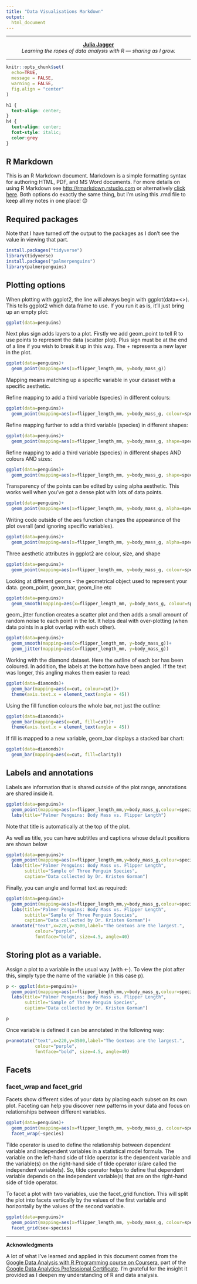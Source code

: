 ```yaml
---
title: "Data Visualisations Markdown"
output:
  html_document
---
```


***
<div style="text-align: center;">

**[Julia Jagger](https://www.linkedin.com/in/juliajagger/)**  
_Learning the ropes of data analysis with R — sharing as I grow._

</div>
***

```r
knitr::opts_chunk$set(
  echo=TRUE,
  message = FALSE,
  warning = FALSE,
  fig.align = "center"
)
```

```css
h1 {
  text-align: center;
}
h4 {
  text-align: center;
  font-style: italic;
  color:grey
}
```



## R Markdown

This is an R Markdown document. Markdown is a simple formatting syntax for authoring HTML, PDF, and MS Word documents. For more details on using R Markdown see <http://rmarkdown.rstudio.com> or alternatively [click here](http://rmarkdown.rstudio.com). Both options do exactly the same thing, but I'm using this .rmd file to keep all my notes in one place! 😊

## Required packages
Note that I have turned off the output to the packages as I don't see the value in viewing that part.
```r
install.packages("tidyverse")
library(tidyverse)
install.packages("palmerpenguins")
library(palmerpenguins)
```

## Plotting options

When plotting with ggplot2, the line will always begin with ggplot(data=<<dataframe>>). This tells ggplot2 which data frame
to use. If you run it as is, it'll just bring up an empty plot:

```r
ggplot(data=penguins)
```

Next plus sign adds layers to a plot. Firstly we add geom_point to tell R to use points to represent the data (scatter plot).
Plus sign must be at the end of a line if you wish to break it up in this way. The + represents a new layer in the plot.

```r
ggplot(data=penguins)+
  geom_point(mapping=aes(x=flipper_length_mm, y=body_mass_g))
```

Mapping means matching up a specific variable in your dataset with a specific aesthetic.

Refine mapping to add a third variable (species) in different colours:
```r
ggplot(data=penguins)+
  geom_point(mapping=aes(x=flipper_length_mm, y=body_mass_g, colour=species))
```

Refine mapping further to add a third variable (species) in different shapes:
```r
ggplot(data=penguins)+
  geom_point(mapping=aes(x=flipper_length_mm, y=body_mass_g, shape=species))
```

Refine mapping to add a third variable (species) in different shapes AND colours AND sizes:
```r
ggplot(data=penguins)+
  geom_point(mapping=aes(x=flipper_length_mm, y=body_mass_g, shape=species, colour=species, size=species))
```

Transparency of the points can be edited by using alpha aesthetic. This works well when you've got a dense plot with lots of data points.
```r
ggplot(data=penguins)+
  geom_point(mapping=aes(x=flipper_length_mm, y=body_mass_g, alpha=species))
```

Writing code outside of the aes function changes the appearance of the plot overall (and ignoring specific variables).
```r
ggplot(data=penguins)+
  geom_point(mapping=aes(x=flipper_length_mm, y=body_mass_g, alpha=species), colour="green")
```

Three aesthetic attributes in ggplot2 are colour, size, and shape
```r
ggplot(data=penguins)+
  geom_point(mapping=aes(x=flipper_length_mm, y=body_mass_g, colour=species, size=body_mass_g, shape=species))
```

Looking at different geoms - the geometrical object used to represent your data. geom_point, geom_bar, geom_line etc
```r
ggplot(data=penguins)+
  geom_smooth(mapping=aes(x=flipper_length_mm, y=body_mass_g, colour=species, linetype=species))
```

geom_jitter function creates a scatter plot and then adds a small amount of random noise to each point in the lot. It helps deal with over-plotting (when data points in a plot overlap with each other).

```r
ggplot(data=penguins)+
  geom_smooth(mapping=aes(x=flipper_length_mm, y=body_mass_g))+
  geom_jitter(mapping=aes(x=flipper_length_mm, y=body_mass_g))
```


Working with the diamond dataset. Here the outline of each bar has been coloured. In addition, the labels at the bottom have been angled. If the text was longer, this angling makes them easier to read:

```r
ggplot(data=diamonds)+
  geom_bar(mapping=aes(x=cut, colour=cut))+
  theme(axis.text.x = element_text(angle = 45))
```

Using the fill function colours the whole bar, not just the outline:

```r
ggplot(data=diamonds)+
  geom_bar(mapping=aes(x=cut, fill=cut))+
  theme(axis.text.x = element_text(angle = 45))
```

If fill is mapped to a new variable, geom_bar displays a stacked bar chart:

```r
ggplot(data=diamonds)+
  geom_bar(mapping=aes(x=cut, fill=clarity))
```

## Labels and annotations

Labels are information that is shared outside of the plot range, annotations are shared inside it.

```r
ggplot(data=penguins)+
  geom_point(mapping=aes(x=flipper_length_mm,y=body_mass_g,colour=species))+
  labs(title="Palmer Penguins: Body Mass vs. Flipper Length")
```
Note that title is automatically at the top of the plot.

As well as title, you can have subtitles and captions whose default positions are shown below

```r
ggplot(data=penguins)+
  geom_point(mapping=aes(x=flipper_length_mm,y=body_mass_g,colour=species))+
  labs(title="Palmer Penguins: Body Mass vs. Flipper Length",
       subtitle="Sample of Three Penguin Species",
       caption="Data collected by Dr. Kristen Gorman")
```

Finally, you can angle and format text as required:
```r
ggplot(data=penguins)+
  geom_point(mapping=aes(x=flipper_length_mm,y=body_mass_g,colour=species))+
  labs(title="Palmer Penguins: Body Mass vs. Flipper Length",
       subtitle="Sample of Three Penguin Species",
       caption="Data collected by Dr. Kristen Gorman")+
  annotate("text",x=220,y=3500,label="The Gentoos are the largest.",
           colour="purple",
           fontface="bold", size=4.5, angle=40)
```

## Storing plot as a variable.

Assign a plot to a variable in the usual way (with <-). To view the plot after this, simply type the name of the variable (in this case p).


```r
p <- ggplot(data=penguins)+
  geom_point(mapping=aes(x=flipper_length_mm,y=body_mass_g,colour=species))+
  labs(title="Palmer Penguins: Body Mass vs. Flipper Length",
       subtitle="Sample of Three Penguin Species",
       caption="Data collected by Dr. Kristen Gorman")
```
```r
p
```
Once variable is defined it can be annotated in the following way:

```r
p+annotate("text",x=220,y=3500,label="The Gentoos are the largest.",
           colour="purple",
           fontface="bold", size=4.5, angle=40)
```

## Facets
### facet_wrap and facet_grid

Facets show different sides of your data by placing each subset on its own plot. Faceting can help you discover new patterns in your data and focus on relationships between different variables.

```r
ggplot(data=penguins)+
  geom_point(mapping=aes(x=flipper_length_mm, y=body_mass_g, colour=species))+
  facet_wrap(~species)
```

Tilde operator is used to define the relationship between dependent variable and independent variables in a statistical model formula. The variable on the left-hand side of tilde operator is the dependent variable and the variable(s) on the right-hand side of tilde operator is/are called the independent variable(s). So, tilde operator helps to define that dependent variable depends on the independent variable(s) that are on the right-hand side of tilde operator. 

To facet a plot with two variables, use the facet_grid function. This will split the plot into facets vertically by the values of the first variable and horizontally by the values of the second variable.

```r
ggplot(data=penguins)+
  geom_point(mapping=aes(x=flipper_length_mm, y=body_mass_g, colour=species))+
  facet_grid(sex~species)
```

---

**Acknowledgments**

A lot of what I've learned and applied in this document comes from the [Google Data Analysis with R Programming course on Coursera](https://www.coursera.org/learn/data-analysis-r), part of the [Google Data Analytics Professional Certificate](https://www.coursera.org/professional-certificates/google-data-analytics). I'm grateful for the insight it provided as I deepen my understanding of R and data analysis.

